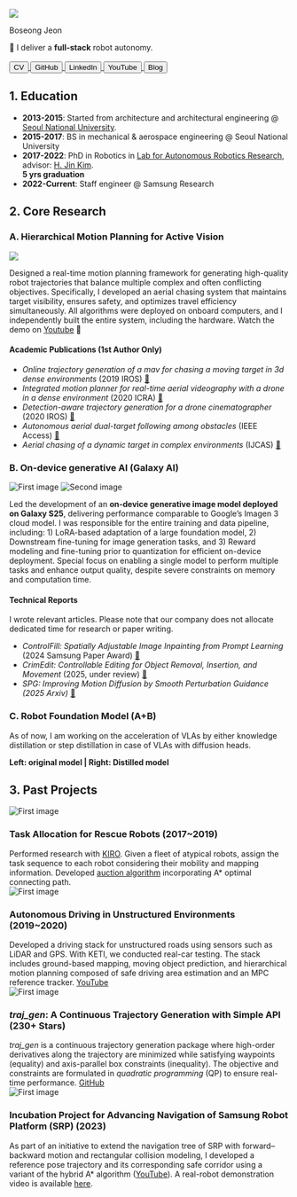 
<Image
  src="/images/my-photo.png"
  width={300}
  height={300}
  className="mx-auto rounded-full my-5"
/>

<p className="text-center text-2xl my-3 font-bold">Boseong Jeon</p>

<div className="text-center">
  🤖 I deliver a <strong>full-stack</strong> robot autonomy.
</div>

<br />
<div className="mx-auto flex flex-col sm:flex-row items-center justify-center gap-2 sm:gap-4 mb-6">
  <a href="https://drive.google.com/file/d/1ZB3JOpwllVM1j9RAzrsejKwlRrfIFufi/view?usp=drive_link" target="_blank">
    <button className="shadow bg-slate-200 hover:bg-slate-300 text-black p-1 rounded-lg px-4 w-32">CV</button>
  </a>
  <a href="https://github.com/icsl-Jeon" target="_blank">
    <button className="shadow bg-slate-200 hover:bg-slate-300 text-black p-1 rounded-lg px-4 w-32">GitHub</button>
  </a>
  <a href="https://www.linkedin.com/in/felipe-jeon-491773226/" target="_blank">
    <button className="shadow bg-slate-200 hover:bg-slate-300 text-black p-1 rounded-lg px-4 w-32">LinkedIn</button>
  </a>
  <a href="https://www.youtube.com/channel/UCPeLtCD0ouhFdLO60V7pjlw" target="_blank">
    <button className="shadow bg-slate-200 hover:bg-slate-300 text-black p-1 rounded-lg px-4 w-32">YouTube</button>
  </a>
  <a href="https://felipe-jeon.vercel.app/blog" target="_blank">
    <button className="shadow bg-slate-200 hover:bg-slate-300 text-black p-1 rounded-lg px-4 w-32">Blog</button>
  </a>
</div>

## 1. Education

- **2013-2015**: Started from architecture and architectural engineering @ [Seoul National University](https://en.snu.ac.kr/).  
- **2015-2017**: BS in mechanical & aerospace engineering @ Seoul National University
- **2017-2022**: PhD in Robotics in [Lab for Autonomous Robotics Research](https://larr.snu.ac.kr/), advisor: [H. Jin Kim](https://scholar.google.com/citations?user=TLQUwIMAAAAJ&hl=ko).  
  <b>5 yrs graduation</b>
- **2022-Current**: Staff engineer @ Samsung Research

## 2. Core Research

### A. Hierarchical Motion Planning for Active Vision 


<Image
  src="/images/bio/thumbnail.png"
  width={1200}
  height={300}
  className="mx-auto my-5"
/>


Designed a real-time motion planning framework for generating high-quality robot trajectories that balance multiple complex and often conflicting objectives. Specifically, I developed an aerial chasing system that maintains target visibility, ensures safety, and optimizes travel efficiency simultaneously. All algorithms were deployed on onboard computers, and I independently built the entire system, including the hardware.
Watch the demo on [Youtube](https://www.youtube.com/watch?v=ZBFRS5TpRvI) 🚀

#### Academic Publications (1st Author Only)

- *Online trajectory generation of a mav for chasing a moving target in 3d dense environments* (2019 IROS) [📄](https://arxiv.org/pdf/1904.03421)
- *Integrated motion planner for real-time aerial videography with a drone in a dense environment* (2020 ICRA) [📄](https://arxiv.org/pdf/1911.09280)
- *Detection-aware trajectory generation for a drone cinematographer* (2020 IROS) [📄](https://arxiv.org/pdf/2009.01565)
- *Autonomous aerial dual-target following among obstacles* (IEEE Access) [📄](https://ieeexplore.ieee.org/stamp/stamp.jsp?arnumber=9557293)
- *Aerial chasing of a dynamic target in complex environments* (IJCAS) [📄](https://arxiv.org/pdf/2112.06474)



### B. On-device generative AI (Galaxy AI)
<div className="flex flex-col sm:flex-row justify-center items-center gap-4 my-5">
  <Image
    src="/images/bio/galaxy.gif"
    width={180}
    height={300}
    className="rounded-lg"
    alt="First image"
  />
  <Image
    src="/images/bio/thumbnail-v2.png"
    width={500}
    height={300}
    className="rounded-lg"
    alt="Second image"
  />
</div>

Led the development of an **on-device generative image model deployed on Galaxy S25**, delivering performance comparable to Google’s Imagen 3 cloud model. I was responsible for the entire training and data pipeline, including: 1) LoRA-based adaptation of a large foundation model, 2) Downstream fine-tuning for image generation tasks, and 3) Reward modeling and fine-tuning prior to quantization for efficient on-device deployment.
Special focus on enabling a single model to perform multiple tasks and enhance output quality, despite severe constraints on memory and computation time.
#### Technical Reports 
I wrote relevant articles. Please note that our company does not allocate dedicated time for research or paper writing.
- *ControlFill: Spatially Adjustable Image Inpainting from Prompt Learning* (2024 Samsung Paper Award) [📄](https://arxiv.org/pdf/2503.04268)
- *CrimEdit: Controllable Editing for Object Removal, Insertion, and Movement* (2025, under review) [📄](https://drive.google.com/file/d/10WmZGB17-UsRftRbtP_eEcD7OuBBora4/view?usp=sharing)
- *SPG: Improving Motion Diffusion by Smooth Perturbation Guidance (2025 Arxiv)* [📄](https://arxiv.org/pdf/2503.02577)

### C. Robot Foundation Model (A+B)
As of now, I am working on the acceleration of VLAs by either knowledge distillation or step distillation in case of VLAs with diffusion heads.

<div className="sm:px-5 my-10 flex flex-col">
  <YouTube videoId="o9hSvG2ZMS0" className="videoWrapper" />
  <b>Left: original model | Right: Distilled model</b>
</div>

## 3. Past Projects
<div className="flex flex-col sm:flex-row justify-center items-center gap-4 my-5">
  <Image
    src="/images/bio/disaster-robots-hover.png"
    width={150}
    height={200}
    className="rounded-lg"
    alt="First image"
  />
  <div>
    <h3 className="text-lg font-semibold mb-1">Task Allocation for Rescue Robots (2017~2019)</h3>
    <div>
      Performed research with <a href="https://www.kiro.re.kr/default.asp" className="text-blue-600 underline">KIRO</a>. Given a fleet of atypical robots, assign the task sequence to each robot considering their mobility and mapping information. Developed <a href="https://dspace.mit.edu/handle/1721.1/44926" className="text-blue-600 underline">auction algorithm</a> incorporating A* optimal connecting path.
    </div>
  </div>
</div>

<div className="flex flex-col sm:flex-row justify-center items-center gap-4 my-5">
  <Image
    src="/images/bio/autonomous-driving.JPG"
    width={150}
    height={200}
    className="rounded-lg"
    alt="First image"
  />
  <div>
    <h3 className="text-lg font-semibold mb-1">Autonomous Driving in Unstructured Environments (2019~2020)</h3>
    <div>
      Developed a driving stack for unstructured roads using sensors such as LiDAR and GPS. With KETI, we conducted real-car testing. The stack includes ground-based mapping, moving object prediction, and hierarchical motion planning composed of safe driving area estimation and an MPC reference tracker. <a href="https://www.youtube.com/watch?v=JKgbRNPdOzw" className="text-blue-600 underline">YouTube</a>
    </div>
  </div>
</div>

<div className="flex flex-col sm:flex-row justify-center items-center gap-4 my-5">
  <Image
    src="/images/bio/traj-gen.png"
    width={150}
    height={200}
    className="rounded-lg"
    alt="First image"
  />
  <div>
    <h3 className="text-lg font-semibold mb-1"><em>traj_gen</em>: A Continuous Trajectory Generation with Simple API (230+ Stars)</h3>
    <div>
      <em>traj_gen</em> is a continuous trajectory generation package where high-order derivatives along the trajectory are minimized while satisfying waypoints (equality) and axis-parallel box constraints (inequality). The objective and constraints are formulated in <em>quadratic programming</em> (QP) to ensure real-time performance. <a href="https://github.com/icsl-Jeon/traj_gen" className="text-blue-600 underline">GitHub</a>
    </div>
  </div>
</div>

<div className="flex flex-col sm:flex-row justify-center items-center gap-4 my-5">
  <Image
    src="/images/bio/incubation_maze.gif"
    width={150}
    height={150}
    className="rounded-lg"
    alt="First image"
  />
  <div>
    <h3 className="text-lg font-semibold mb-1">Incubation Project for Advancing Navigation of Samsung Robot Platform (SRP) (2023)</h3>
    <div>
      As part of an initiative to extend the navigation tree of SRP with forward–backward motion and rectangular collision modeling, I developed a reference pose trajectory and its corresponding safe corridor using a variant of the hybrid A* algorithm (<a href="https://www.youtube.com/watch?v=bJFZEHa5OZc" className="text-blue-600 underline">YouTube</a>).  
      A real-robot demonstration video is available <a href="https://drive.google.com/file/d/1OQrqvnAVGqyMO34Tq27VXiyGhyBQRWB2/view?usp=sharing" className="text-blue-600 underline">here</a>.
    </div>
  </div>
</div>


